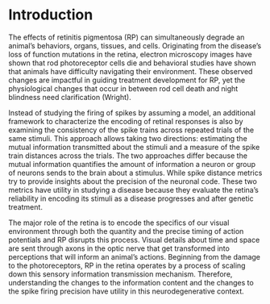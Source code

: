 # Introduction {#intro}

The effects of retinitis pigmentosa (RP) can simultaneously degrade an animal's behaviors, organs, tissues, and cells. Originating from the disease's loss of function mutations in the retina, electron microscopy images have shown that rod photoreceptor cells die and behavioral studies have shown that animals have difficulty navigating their environment. These observed changes are impactful in guiding treatment development for RP, yet the physiological changes that occur in between rod cell death and night blindness need clarification (Wright).  

Instead of studying the firing of spikes by assuming a model, an additional framework to characterize the encoding of retinal responses is also by examining the consistency of the spike trains across repeated trials of the same stimuli. This approach allows taking two directions: estimating the mutual information transmitted about the stimuli and a measure of the spike train distances across the trials. The two approaches differ because the mutual information quantifies the amount of information a neuron or group of neurons sends to the brain about a stimulus. While spike distance metrics try to provide insights about the precision of the neuronal code. These two metrics have utility in studying a disease because they evaluate the retina's reliability in encoding its stimuli as a disease progresses and after genetic treatment.

The major role of the retina is to encode the specifics of our visual environment through both the quantity and the precise timing of action potentials and RP disrupts this process. Visual details about time and space are sent through axons in the optic nerve that get transformed into perceptions that will inform an animal's actions. Beginning from the damage to the photoreceptors, RP in the retina operates by a process of scaling down this sensory information transmission mechanism. Therefore, understanding the changes to the information content and the changes to the spike firing precision have utility in this neurodegenerative context. 

